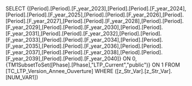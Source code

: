 SELECT {[Period].[Period].[F_year_2023],[Period].[Period].[F_year_2024],[Period].[Period].[F_year_2025],[Period].[Period].[F_year_2026],[Period].[Period].[F_year_2027],[Period].[Period].[F_year_2028],[Period].[Period].[F_year_2029],[Period].[Period].[F_year_2030],[Period].[Period].[F_year_2031],[Period].[Period].[F_year_2032],[Period].[Period].[F_year_2033],[Period].[Period].[F_year_2034],[Period].[Period].[F_year_2035],[Period].[Period].[F_year_2036],[Period].[Period].[F_year_2037],[Period].[Period].[F_year_2038],[Period].[Period].[F_year_2039],[Period].[Period].[F_year_2040]} ON 0, {TM1SubsetToSet([Phase].[Phase],"LTP_Current","public")} ON 1 FROM [TC_LTP_Version_Annee_Ouverture] WHERE ([z_Str_Var].[z_Str_Var].[NUM_VAR1])